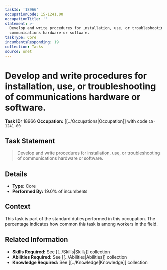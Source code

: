 ```yaml
---
taskId: '18966'
occupationCode: 15-1241.00
occupationTitle: ''
statement: >-
  Develop and write procedures for installation, use, or troubleshooting of
  communications hardware or software.
taskType: Core
incumbentsResponding: 19
collection: Tasks
source: onet
---
```

# Develop and write procedures for installation, use, or troubleshooting of communications hardware or software.

**Task ID:** 18966
**Occupation:** [[../Occupations|Occupation]] with code `15-1241.00`

## Task Statement

> Develop and write procedures for installation, use, or troubleshooting of communications hardware or software.

## Details

- **Type:** Core
- **Performed By:** 19.0% of incumbents

## Context

This task is part of the standard duties performed in this occupation. The percentage indicates how common this task is among workers in the field.

## Related Information

- **Skills Required:** See [[../Skills|Skills]] collection
- **Abilities Required:** See [[../Abilities|Abilities]] collection
- **Knowledge Required:** See [[../Knowledge|Knowledge]] collection
